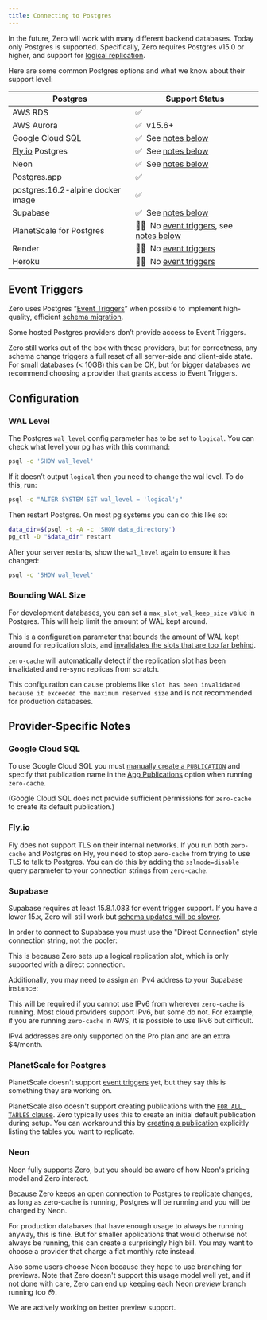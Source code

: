 ```yaml
---
title: Connecting to Postgres
---
```


In the future, Zero will work with many different backend databases. Today only Postgres is supported. Specifically, Zero requires Postgres v15.0 or higher, and support for [logical replication](https://www.postgresql.org/docs/current/logical-replication.html).

Here are some common Postgres options and what we know about their support level:

| Postgres                          | Support Status                                                                                   |
| --------------------------------- | ------------------------------------------------------------------------------------------------ |
| AWS RDS                           | ✅                                                                                               |
| AWS Aurora                        | ✅&nbsp;&nbsp;v15.6+                                                                             |
| Google Cloud SQL                  | ✅&nbsp;&nbsp;See [notes below](#google-cloud-sql)                                               |
| [Fly.io](http://Fly.io) Postgres  | ✅&nbsp;&nbsp;See [notes below](#flyio)                                                          |
| Neon                              | ✅&nbsp;&nbsp;See [notes below](#neon)                                                           |
| Postgres.app                      | ✅                                                                                               |
| postgres:16.2-alpine docker image | ✅                                                                                               |
| Supabase                          | ✅&nbsp;&nbsp;See [notes below](#supabase)                                                       |
| PlanetScale for Postgres          | 🤷‍♂️&nbsp;&nbsp;No [event triggers](#event-triggers), see [notes below](#planetscale-for-postgres) |
| Render                            | 🤷‍♂️&nbsp;&nbsp;No [event triggers](#event-triggers)                                               |
| Heroku                            | 🤷‍♂️&nbsp;&nbsp;No [event triggers](#event-triggers)                                               |

## Event Triggers

Zero uses Postgres “[Event Triggers](https://www.postgresql.org/docs/current/sql-createeventtrigger.html)” when possible to implement high-quality, efficient [schema migration](zero-schema/#migrations).

Some hosted Postgres providers don’t provide access to Event Triggers.

Zero still works out of the box with these providers, but for correctness, any schema change triggers a full reset of all server-side and client-side state. For small databases (< 10GB) this can be OK, but for bigger databases we recommend choosing a provider that grants access to Event Triggers.

## Configuration

### WAL Level

The Postgres `wal_level` config parameter has to be set to `logical`. You can check what level your pg has with this command:

```bash
psql -c 'SHOW wal_level'
```

If it doesn’t output `logical` then you need to change the wal level. To do this, run:

```bash
psql -c "ALTER SYSTEM SET wal_level = 'logical';"
```

Then restart Postgres. On most pg systems you can do this like so:

```bash
data_dir=$(psql -t -A -c 'SHOW data_directory')
pg_ctl -D "$data_dir" restart
```

After your server restarts, show the `wal_level` again to ensure it has changed:

```bash
psql -c 'SHOW wal_level'
```

### Bounding WAL Size

For development databases, you can set a `max_slot_wal_keep_size` value in Postgres. This will help limit the amount of WAL kept around.

This is a configuration parameter that bounds the amount of WAL kept around for replication slots, and [invalidates the slots that are too far behind](https://www.postgresql.org/docs/current/runtime-config-replication.html#GUC-MAX-SLOT-WAL-KEEP-SIZE).

`zero-cache` will automatically detect if the replication slot has been invalidated and re-sync replicas from scratch.

This configuration can cause problems like `slot has been invalidated because it exceeded the maximum reserved size` and is not recommended for production databases.

## Provider-Specific Notes

### Google Cloud SQL

To use Google Cloud SQL you must [manually create a `PUBLICATION`](/docs/postgres-support#limiting-replication)
and specify that publication name in the [App Publications](/docs/zero-cache-config#app-publications)
option when running `zero-cache`.

(Google Cloud SQL does not provide sufficient permissions for `zero-cache` to create its default publication.)

### Fly.io

Fly does not support TLS on their internal networks. If you run both `zero-cache` and Postgres on Fly, you need
to stop `zero-cache` from trying to use TLS to talk to Postgres. You can do this by adding the `sslmode=disable`
query parameter to your connection strings from `zero-cache`.

### Supabase

Supabase requires at least 15.8.1.083 for event trigger support. If you have a lower 15.x, Zero will still work but [schema updates will be slower](#event-triggers).

In order to connect to Supabase you must use the "Direct Connection" style connection string, not the pooler:

<ImageLightbox
  src="/images/connecting-to-postgres/direct.png"
  caption='Use the "Direct Connection" option to connect zero-cache to your Supabase database.'
/>

This is because Zero sets up a logical replication slot, which is only supported with a direct connection.

Additionally, you may need to assign an IPv4 address to your Supabase instance:

<ImageLightbox
  src="/images/connecting-to-postgres/ipv4.png"
  caption="Assign an IPv4 address if you have trouble connecting from residential internet."
/>

This will be required if you
cannot use IPv6 from wherever `zero-cache` is running. Most cloud providers
support IPv6, but some do not. For example, if you are running `zero-cache` in AWS, it is possible to use IPv6 but
difficult.

IPv4 addresses are only supported on the Pro plan and are an extra $4/month.

### PlanetScale for Postgres

PlanetScale doesn't support [event triggers](#event-triggers) yet, but they say this is something they are working on.

PlanetScale also doesn't support creating publications with the [`FOR ALL TABLES` clause](https://www.postgresql.org/docs/current/sql-createpublication.html). Zero typically uses this to create an initial default publication during setup. You can workaround this by [creating a publication](postgres-support#limiting-replication) explicitly listing the tables you want to replicate.

### Neon

Neon fully supports Zero, but you should be aware of how Neon's pricing model and Zero interact.

Because Zero keeps an open connection to Postgres to replicate changes, as long as zero-cache is running, Postgres will be running and you will be charged by Neon.

For production databases that have enough usage to always be running anyway, this is fine. But for smaller applications that would otherwise not always be running, this can create a surprisingly high bill. You may want to choose a provider that charge a flat monthly rate instead.

Also some users choose Neon because they hope to use branching for previews. Note that Zero doesn't support this usage model well yet, and if not done with care, Zero can end up keeping each Neon _preview_ branch running too 😳.

We are actively working on better preview support.
